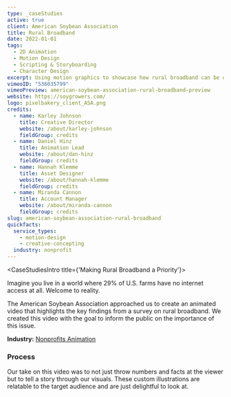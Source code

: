 ```yaml
---
type: _caseStudies
active: true
client: American Soybean Association
title: Rural Broadband
date: 2022-01-01
tags:
  - 2D Animation
  - Motion Design
  - Scripting & Storyboarding
  - Character Design
excerpt: Using motion graphics to showcase how rural broadband can be delivered to the most rural parts of America.
vimeoID: "536035799"
vimeoPreview: american-soybean-association-rural-broadband-preview
website: https://soygrowers.com/
logo: pixelbakery_client_ASA.png
credits:
  - name: Karley Johnson
    title: Creative Director
    website: /about/karley-johnson
    fieldGroup: credits
  - name: Daniel Hinz
    title: Animation Lead
    website: /about/dan-hinz
    fieldGroup: credits
  - name: Hannah Klemme
    title: Asset Designer
    website: /about/hannah-klemme
    fieldGroup: credits
  - name: Miranda Cannon
    title: Account Manager
    website: /about/miranda-cannon
    fieldGroup: credits
slug: american-soybean-association-rural-broadband
quickfacts:
  service_types:
    - motion-design
    - creative-concepting
  industry: nonprofit
---
```


<CaseStudiesIntro title={'Making Rural Broadband a Priority'}>

Imagine you live in a world where 29% of U.S. farms have no internet access at all. Welcome to reality.
  
The American Soybean Association approached us to create an animated video that highlights the key findings from a survey on rural broadband. We created this video with the goal to inform the public on the importance of this issue. 

**Industry:** [Nonprofits Animation](/industries/nonprofit-video)

### Process

Our take on this video was to not just throw numbers and facts at the viewer but to tell a story through our visuals. These custom illustrations are relatable to the target audience and are just delightful to look at.

</CaseStudiesIntro>
